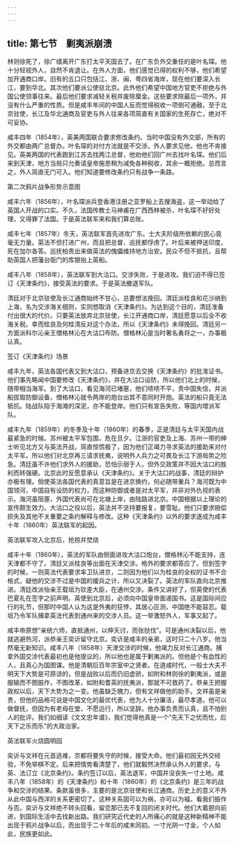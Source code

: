 ```yaml
---
---
---
```

title: 第七节　剿夷派崩溃
---




林则徐死了，徐广缙离开广东打太平天国去了。在广东负外交重任的是叶名琛。他十分轻视外人，自然不肯退让。在外人方面，他们感觉已得的权利不够，他们希望加开通商口岸。旧有的五口只包括江、浙、闽、粤四省海岸，现在他们要深入长江，要到华北。其次他们要派公使驻北京。此外他们希望中国地方官吏不拒绝与外国公使领事往来。最后他们要求减轻关税并废除厘金。这些要求除最后一项外，并没有什么严重的性质。但是咸丰年间的中国人反而觉得税收一项倒可通融，至于北京驻使，长江及华北通商及官吏与外人往来各项简直有关国家的生死存亡，绝对不可妥协。

咸丰四年（1854年），英美两国联合要求修改条约。当时中国没有外交部，所有的外交都由两广总督办。叶名琛的对付方法就是不交涉。外人要求见他，他也不肯接见。英美两国的代表跑到江苏去找两江总督，他劝他们回广州去找叶名琛。他们后来到天津，地方当局只允奏请皇帝施恩稍为减免各种税收，其余一概拒绝。总而言之，外人简直无门可入。他们知道要修改条约只有战争一条路。



第二次鸦片战争形势示意图

咸丰六年（1856年），叶名琛派兵登香港注册之亚罗船上去搜海盗，这一举动给了英国人开战的口实。不久，法国传教士马神甫在广西西林被杀，叶名琛不好好处理，又得罪了法国。于是英法联军来和我们算总账。

咸丰七年（1857年）冬天，英法联军首先进攻广东。士大夫阶级所依赖的民心竟毫无力量。英法不但打进广州，而且把总督、巡抚都俘虏了。叶后来被押送印度，死在加尔各答。巡抚柏贵出来做英法的傀儡维持地方治安。民众不但不抵抗，且帮助英国人把藩台衙门的库银抬上英船。

咸丰八年（1858年），英法联军到大沽口。交涉失败，于是进攻。我们迫不得已签订《天津条约》，接受英法的要求。于是英法撤退军队。

清廷对于北京驻使及长江通商始终不甘心，总要想法挽回。清廷派桂良和花沙纳到上海，名为交涉海关细则，实则想取消《天津条约》。为达到这个目的，清廷准备付出很大的代价。只要英法放弃北京驻使，长江开通商口岸，清廷愿意以后全不收海关税。幸而桂良及何桂清反对这个办法，所以《天津条约》未得挽回。清廷另一方面派科尔沁亲王僧格林沁在大沽口布防。僧格林沁是当时著名勇将之一，办事极认真。



签订《天津条约》场景

咸丰九年，英法各国代表又到大沽口，预备进京去交换《天津条约》的批准证书。他们事先略闻中国要修改《天津条约》，并在大沽口设防，所以他们北上的时候，随带相当海军。到了大沽口，看见海河已堵塞，他们啧啧不平，责中国失信，并派船拔取防御设备，僧格林沁就令两岸的炮台出其不意同时开炮。英法的船只竟无法抵抗。陆战队陷于海滩的深泥，亦不能登岸。他们只有宣告失败，等国内增派军队。

咸丰九年（1859年）的冬季及十年（1860年）的春季，正是清廷与太平天国内战最紧急的时候。苏州被太平军包围，危在旦夕。江浙的官吏及上海、苏州一带的绅士听见北方又与英法开战，简直惊慌极了，因为他们正竭力寻求英法的援助来对付太平军。所以他们对北京再三请求抚夷，说明外人兵力之可畏及长江下游局势之险急。清廷虽不许他们求外人的援助，恐怕示弱于人，但外交政策并不因大沽口的胜利而转强硬。北京此时反愿意承认《天津条约》。关于大沽口的战事，清廷的辩护亦极有理。倘使英法各国代表的真意旨是在进京换约，何必随带重兵？海河既为中国领河，中国自有设防的权力，而这种防御或者是对太平军，并非对外仇视的表示。海河虽阻塞，外国代表尚可在北塘上岸，由陆路进北京。中国根据以上理论的宣传颇生效力。大沽口之役以后，英法并不坚持要报复，要雪耻。他们只要求赔偿损失及其他不关重要之条约解释与修改。这种《天津条约》以外的要求遂成为咸丰十年（1860年）英法联军的起因。



英法联军攻入北京后，抢掠并焚烧

咸丰十年（1860年），英法的军队由侧面进攻大沽口炮台，僧格林沁不能支持，连天津都不守了。清廷又派桂良等出面在天津交涉。格外的要求都答应了。但到签字的时候，一则英法代表要求率卫队进京，二则因为他们以为桂良的全权的证书不合格式，疑他的交涉不过是中国的缓兵之计，所以又决裂了。英法的军队直向北京推进。清廷改派怡亲王载垣为钦差大臣，在通州交涉。条件又讲好了，但英使的代表巴夏礼在签字之前声明，英使到北京后，必须向中国皇帝面递国书。这是国际间应行的礼节，但那时中国人认为这是外夷的狂悖，其居心叵测，中国绝不能容忍。载垣乃令军队捕拿英法代表到通州来的交涉人员。这一举激怒外人，军事又起了。

咸丰帝原想“亲统六师，直抵通州，以伸天讨，而张挞伐”。可是通州决裂以后，他就逃避热河，派恭亲王奕䜣留守北京。奕䜣是咸丰的亲弟，这时只二十八岁。他当然毫无新知识。咸丰八年（1858年）天津交涉的时候，他竭力反对长江通商。捕拿外国交涉代表最初也是他提议的，所以他也是属于剿夷派的。但他是个有血性的人，且真心为国图谋。他是清朝后百年宗室中之贤者。在道咸时代，一般士大夫不明天下大势是可原谅的，但是战败以后而仍旧虚骄，如附和林则徐的剿夷派，或是服输而不图振作，不图改革，如附和耆英的抚夷派，那就不可救药了。恭亲王把握政权以后，天下大势为之一变。他虽缺乏魄力，但有文祥做他的助手。文祥虽是亲贵，但他的品格可说是中国文化的最优代表，他为人十分廉洁，最尽孝道。他可以做督抚，但因为有老母在堂，不愿远行，所以坚辞。他办事负责而认真，且不怕别人的批评。我们如细读《文文忠年谱》，我们觉得他真是一个“先天下之忧而忧，后天下之乐而乐”的大政治家。



英法联军火烧圆明园

奕䜣与文祥在元首逃难，京都将要失守的时候，接受大命。他们最初因无外交经验，不免举棋不定。后来把情势看清楚了，他们就毅然决然承认外人的要求，与英、法订立《北京条约》。条约签订以后，英法退军，中国并没丧失一寸土地。咸丰八年（1858年）的《天津条约》和十年（1860年）的《北京条约》是三年的战争和交涉的结果。条款虽很多，主要的是北京驻使和长江通商。历史上的意义不外从此中国与西洋的关系更密切了。这种关系固可以为祸，亦可以为福，看我们振作与否。奕䜣与文祥绝不转头回看，留恋那已去不复回的闭关时代。他们大着胆向前进，到国际生活中去找新出路。我们研究近代史的人所痛心的就是这种新精神不能出现于鸦片战争以后，而出现于二十年后的咸末同初。一寸光阴一寸金，个人如此，民族更如此。